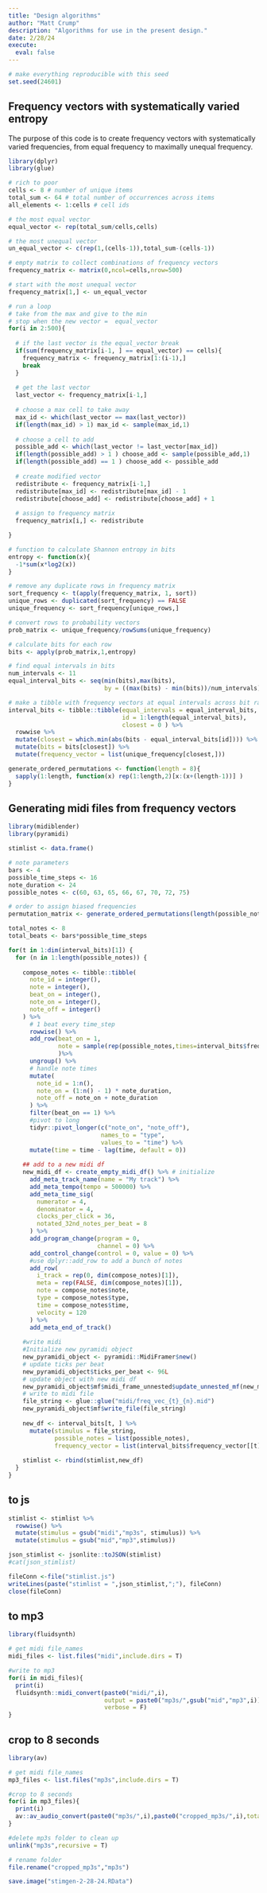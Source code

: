 ```yaml
---
title: "Design algorithms"
author: "Matt Crump"
description: "Algorithms for use in the present design."
date: 2/28/24
execute: 
  eval: false
---
```


```r
# make everything reproducible with this seed
set.seed(24601)
```

## Frequency vectors with systematically varied entropy

The purpose of this code is to create frequency vectors with systematically varied frequencies, from equal frequency to maximally unequal frequency.

```r
library(dplyr)
library(glue)

# rich to poor
cells <- 8 # number of unique items
total_sum <- 64 # total number of occurrences across items
all_elements <- 1:cells # cell ids

# the most equal vector
equal_vector <- rep(total_sum/cells,cells)

# the most unequal vector
un_equal_vector <- c(rep(1,(cells-1)),total_sum-(cells-1))

# empty matrix to collect combinations of frequency vectors
frequency_matrix <- matrix(0,ncol=cells,nrow=500)

# start with the most unequal vector
frequency_matrix[1,] <- un_equal_vector

# run a loop
# take from the max and give to the min
# stop when the new vector =  equal_vector
for(i in 2:500){
  
  # if the last vector is the equal_vector break
  if(sum(frequency_matrix[i-1, ] == equal_vector) == cells){
    frequency_matrix <- frequency_matrix[1:(i-1),]
    break
  }
  
  # get the last vector
  last_vector <- frequency_matrix[i-1,]
  
  # choose a max cell to take away
  max_id <- which(last_vector == max(last_vector))
  if(length(max_id) > 1) max_id <- sample(max_id,1)
  
  # choose a cell to add
  possible_add <- which(last_vector != last_vector[max_id])
  if(length(possible_add) > 1 ) choose_add <- sample(possible_add,1)
  if(length(possible_add) == 1 ) choose_add <- possible_add
  
  # create modified vector
  redistribute <- frequency_matrix[i-1,]
  redistribute[max_id] <- redistribute[max_id] - 1 
  redistribute[choose_add] <- redistribute[choose_add] + 1 
  
  # assign to frequency matrix
  frequency_matrix[i,] <- redistribute

}

# function to calculate Shannon entropy in bits
entropy <- function(x){
  -1*sum(x*log2(x))
}

# remove any duplicate rows in frequency matrix
sort_frequency <- t(apply(frequency_matrix, 1, sort))
unique_rows <- duplicated(sort_frequency) == FALSE
unique_frequency <- sort_frequency[unique_rows,]

# convert rows to probability vectors
prob_matrix <- unique_frequency/rowSums(unique_frequency)

# calculate bits for each row
bits <- apply(prob_matrix,1,entropy)

# find equal intervals in bits
num_intervals <- 11
equal_interval_bits <- seq(min(bits),max(bits),
                           by = ((max(bits) - min(bits))/num_intervals))

# make a tibble with frequency vectors at equal intervals across bit range
interval_bits <- tibble::tibble(equal_intervals = equal_interval_bits,
                                id = 1:length(equal_interval_bits),
                                closest = 0 ) %>%
  rowwise %>%
  mutate(closest = which.min(abs(bits - equal_interval_bits[id]))) %>%
  mutate(bits = bits[closest]) %>%
  mutate(frequency_vector = list(unique_frequency[closest,]))

```


```r
generate_ordered_permutations <- function(length = 8){
  sapply(1:length, function(x) rep(1:length,2)[x:(x+(length-1))] )
}
```


## Generating midi files from frequency vectors

```r
library(midiblender)
library(pyramidi)

stimlist <- data.frame()

# note parameters
bars <- 4
possible_time_steps <- 16
note_duration <- 24
possible_notes <- c(60, 63, 65, 66, 67, 70, 72, 75)

# order to assign biased frequencies
permutation_matrix <- generate_ordered_permutations(length(possible_notes))

total_notes <- 8
total_beats <- bars*possible_time_steps

for(t in 1:dim(interval_bits)[1]) {
  for (n in 1:length(possible_notes)) {
    
    compose_notes <- tibble::tibble(
      note_id = integer(),
      note = integer(),
      beat_on = integer(),
      note_on = integer(),
      note_off = integer()
    ) %>%
      # 1 beat every time_step
      rowwise() %>%
      add_row(beat_on = 1,
              note = sample(rep(possible_notes,times=interval_bits$frequency_vector[[t]][permutation_matrix[n,]]))
              )%>%
      ungroup() %>%
      # handle note times
      mutate(
        note_id = 1:n(),
        note_on = (1:n() - 1) * note_duration,
        note_off = note_on + note_duration
      ) %>%
      filter(beat_on == 1) %>%
      #pivot to long
      tidyr::pivot_longer(c("note_on", "note_off"),
                          names_to = "type",
                          values_to = "time") %>%
      mutate(time = time - lag(time, default = 0))
    
    ## add to a new midi df
    new_midi_df <- create_empty_midi_df() %>% # initialize
      add_meta_track_name(name = "My track") %>%
      add_meta_tempo(tempo = 500000) %>%
      add_meta_time_sig(
        numerator = 4,
        denominator = 4,
        clocks_per_click = 36,
        notated_32nd_notes_per_beat = 8
      ) %>%
      add_program_change(program = 0,
                         channel = 0) %>%
      add_control_change(control = 0, value = 0) %>%
      #use dplyr::add_row to add a bunch of notes
      add_row(
        i_track = rep(0, dim(compose_notes)[1]),
        meta = rep(FALSE, dim(compose_notes)[1]),
        note = compose_notes$note,
        type = compose_notes$type,
        time = compose_notes$time,
        velocity = 120
      ) %>%
      add_meta_end_of_track()
    
    #write midi
    #Initialize new pyramidi object
    new_pyramidi_object <- pyramidi::MidiFramer$new()
    # update ticks per beat
    new_pyramidi_object$ticks_per_beat <- 96L
    # update object with new midi df
    new_pyramidi_object$mf$midi_frame_unnested$update_unnested_mf(new_midi_df)
    # write to midi file
    file_string <- glue::glue("midi/freq_vec_{t}_{n}.mid")
    new_pyramidi_object$mf$write_file(file_string)
    
    new_df <- interval_bits[t, ] %>%
      mutate(stimulus = file_string,
             possible_notes = list(possible_notes),
             frequency_vector = list(interval_bits$frequency_vector[[t]][permutation_matrix[n,]]))
    
    stimlist <- rbind(stimlist,new_df)
  }
}

```

## to js

```r
stimlist <- stimlist %>%
  rowwise() %>%
  mutate(stimulus = gsub("midi","mp3s", stimulus)) %>%
  mutate(stimulus = gsub("mid","mp3",stimulus))

json_stimlist <- jsonlite::toJSON(stimlist)
#cat(json_stimlist)

fileConn <-file("stimlist.js")
writeLines(paste("stimlist = ",json_stimlist,";"), fileConn)
close(fileConn)
```

## to mp3

```r
library(fluidsynth)

# get midi file_names
midi_files <- list.files("midi",include.dirs = T)

#write to mp3
for(i in midi_files){
  print(i)
  fluidsynth::midi_convert(paste0("midi/",i),
                           output = paste0("mp3s/",gsub("mid","mp3",i)),
                           verbose = F)
}

```

## crop to 8 seconds

```r
library(av)

# get midi file_names
mp3_files <- list.files("mp3s",include.dirs = T)

#crop to 8 seconds
for(i in mp3_files){
  print(i)
  av::av_audio_convert(paste0("mp3s/",i),paste0("cropped_mp3s/",i),total_time = 8)
}

#delete mp3s folder to clean up
unlink("mp3s",recursive = T)

# rename folder
file.rename("cropped_mp3s","mp3s")

```

```r
save.image("stimgen-2-28-24.RData")
```


